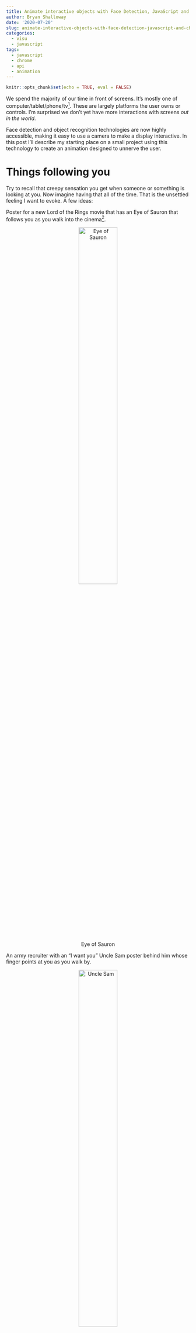 ```yaml
---
title: Animate interactive objects with Face Detection, JavaScript and Chrome Browser
author: Bryan Shalloway
date: '2020-07-20'
slug: animate-interactive-objects-with-face-detection-javascript-and-chrome-browser
categories:
  - visu
  - javascript
tags:
  - javascript
  - chrome
  - api
  - animation
---
```


```r
knitr::opts_chunk$set(echo = TRUE, eval = FALSE)
```

We spend the majority of our time in front of screens. It's mostly one of computer/tablet/phone/tv^[Maybe also Peloton, car display, watch, Mirror... (if you're fancy).]. These are largely platforms the user owns or controls. I'm surprised we don't yet have more interactions with screens *out in the world*. 

Face detection and object recognition technologies are now highly accessible, making it easy to use a camera to make a display interactive. In this post I'll describe my starting place on a small project using this technology to create an animation designed to unnerve the user. 

# Things following you

Try to recall that creepy sensation you get when someone or something is looking at you. Now imagine having that all of the time. That is the unsettled feeling I want to evoke. A few ideas:

Poster for a new Lord of the Rings movie that has an Eye of Sauron that follows you as you walk into the cinema^[Similarly, picture a portrait whose eyes follow you as you walk-by -- similar to Mark Rober's [video] (https://www.youtube.com/watch?v=sPgKu2E-jdw), but tracking you automatically.]. 
<center>
![Eye of Sauron](https://i.insider.com/5aec114a19ee861f008b4855?width=1200&format=jpeg&auto=webp){width="50%"}
</center>
An army recruiter with an "I want you" Uncle Sam  poster behind him whose finger points at you as you walk by.
<center>
![Uncle Sam](https://upload.wikimedia.org/wikipedia/commons/thumb/1/1d/Unclesamwantyou.jpg/440px-Unclesamwantyou.jpg){width="50%"}
</center>
Someone at the grocery store (during COVID19) whose shirt beeps and flashes red if you get within 6 feet of them.

I intentionally made these examples somewhat dystopian. There is an important societal reckoning taking place right now regarding tracking technologies (particularly in regard to its impacts on communities of color). I wanted to work on something that, while playful, would call to mind concerns of a 'Big Brother' or 'watchful eye' like figure.

# Codepen example

As a starting place, I focused on animating an eye that would track a user that looked at it^[And that could be easily shared across devices.].

**Here is my first draft:**

<iframe width="560" height="315" src="https://www.youtube.com/embed/UPAgQxaDDCo" frameborder="0" allow="accelerometer; autoplay; encrypted-media; gyroscope; picture-in-picture" allowfullscreen></iframe>

*If you want to set it up:*

* Open a Chrome browser and enable [experimental web platform features](chrome://flags/#enable-experimental-web-platform-features) (currently only works on Chrome and does not yet work on Android, iOS, or Linux)
* Go to my [codepen](https://codepen.io/brshallo/full/qBbyrLg)^[This is my first project using JavaScript (don't expect much when it comes to code quality).]
* Allow use of webcam when prompted 
* For a better view, ensure you are on the 'Results' tab and press the F11 key to hide the browser bar
* You will likely need to refresh when opening or when resizing

If you want to use it to creep out the family members you are locked at home with, see the [Additional actions] section.

# How I made it

To get the video and initial face detection set-up, I copied code from [this github repo](https://github.com/wesbos/beginner-javascript/tree/764f0d589e6affeda2c0b6f17874311188de0d57/exercises/55%20-%20Face%20Detection%20Censorship) by [Wes Bos](https://twitter.com/wesbos). To animate the eye I used an html5 canvas element and JavaScript. The eye simply follows your position in the video. Though I did a few things to make the eye movement look more interesting:

* Rather than updating with every frame, it estimates your position based on the moving average of 10 frames, this makes the movement appear more smooth and softens the jitters of the algorithm constantly updating its estimate of your position.
* I used some trigonometry to soften the tracking so that the pupil's movement would look more realistic at a distance. 
* I also have the components of the eye slightly change shape and turn in or out depending on your position. 
* However this is very much still a work in progress^[There are errors and most of the math here is almost nonsensical.] -- fixing the eye tracking is the major focus area for [Next steps].

# Next steps

**Improve position mapping:**

Using estimates of the length of facial landmarks, you can estimate the distance someone is from the screen. See relevant project on [github](https://github.com/philiiiiiipp/Android-Screen-to-Face-Distance-Measurement)^[For my use-case though I may use face height rather than (or in addition to) face width -- as cannot trust that people will be turned towards my camera and figure it is less likely they will tilt their head.]. Once you have an estimate of someone's position, you can more accurately adjust the animation so that the eye looks like it is following the user through space^[Though may be somewhat limited as a user has two eyes, not just one, so depth illusion might not work perfectly.]. Here is a 'back of the napkin' sketch of my mental model for the problem:

![Diagram of key location points for animating eyeball with reference to a user.](/post/2020-07-20-animate-interactive-objects-with-face-detection-javascript-and-chrome-browser_files/back-of-napkin-eyeball.jpg)

Once you have an estimate of the distance a face is from the camera, the important points for the projection of the eye to a 2d animation can be filled-in (with just a little bit of trigonometry). Ultimately I'd love to do something like can be found at this [github repo](https://github.com/evermeer/EVFaceTracker):

![](https://github.com/evermeer/EVFaceTracker/raw/master/EVFaceTracker.gif?raw=true){width="50%"}

Or picture a digital version of the creepy t-rex meme that was going around:

<iframe width="560" height="315" src="https://www.youtube.com/embed/A4QcyW-qTUg?start=9" frameborder="0" allow="accelerometer; autoplay; encrypted-media; gyroscope; picture-in-picture" allowfullscreen></iframe>

but tailored to where the user is standing. However this may be limited^[Afterall, we're not working with holograms or special glasses.], also the view would be tailored to a single user^[The animation would become distorted for users other than the individual the animation is tracking.].

**Improve everything else:**

The above improvements would require a great deal more sophistication in the animation. I'd also like to improve the code quality. All of these [Next steps] are largely aspirational -- this project is *far removed* from my day job and I am inexperienced in much of the underlying technologies / software. Hence I'm unsure when I'll pick this back-up^[But wanted to at least post this first draft].

# Learning path and resources

My initial plan (for building the eye tracking component) was to use the python bindings for OpenCV^[Open Computer Vision] for the face detection. I would then use the open source video editing software, *Blender* (which can also run python scripts) to overlay an animation^[Or some python animation library I might be able to find.]. See [example](https://www.youtube.com/watch?v=O7nNO3FLkLU) where someone uses webcam and Blender to demo their face animations on a character. A problem with this approach is that Blender is not a light-weight application. Hence I wasn't sure how I would easily deploy it... so I investigated alternative approaches.

Near the end of [this presentation](https://www.youtube.com/watch?v=8p5SDI4TNDc) by [Cassie Evans](https://twitter.com/cassiecodes?lang=en) on making interactive SVG images is where I learned about Google Chrome's experimental shape detection API. I then found Wes Bos's tweet on the subject.

<blockquote class="twitter-tweet"><p lang="en" dir="ltr">😮 Did you know Chrome has a FaceDetector API? <a href="https://t.co/wSwDdI8p1u">pic.twitter.com/wSwDdI8p1u</a></p>&mdash; Wes Bos (@wesbos) <a href="https://twitter.com/wesbos/status/976097163834019842?ref_src=twsrc%5Etfw">March 20, 2018</a></blockquote> <script async src="https://platform.twitter.com/widgets.js" charset="utf-8"></script>

I decided to go this route because of the relative simplicity of the shape detection API and the ease with which I could then deploy a first draft through a Chrome browser. *A problem* was that I needed to learn some web development (or at least JavaScript) basics. 

*Preliminary learning resources:*

* About 40% of the videos/exercises from the first three courses of [University of Michigan's Web Design series on coursera](https://www.coursera.org/specializations/web-design#courses) by [Colleen van Lent ](https://twitter.com/ColleenAtUMSI)
* The first few chapters of [Learn to Code HTML & CSS](https://learn.shayhowe.com/html-css/building-your-first-web-page/) by [Shay Howe](https://twitter.com/shayhowe)
* Most of the [tutorials on HTML5 canvas](https://www.youtube.com/watch?v=EO6OkltgudE&list=PLpPnRKq7eNW3We9VdCfx9fprhqXHwTPXL) elements by [Chris Courses](https://twitter.com/chriscourses?lang=en)

Rather than using SVG's, I ended-up just using a canvas element and JavaScript^[Again, don't expect much when it comes to code quality.]. 

# Closing thoughts

Try it out or consider ways you can make something engaging or surprising for users. If you do, please let me know at [brshallo](https://twitter.com/brshallo) on Twitter `r emo::ji("smile")`.

# Appendix

## Additional actions

* Ensure there is *good* lighting, tracking tends to get jumpy at a distance (honestly only works so-so at this point)^[Perhaps will fix / improve in future.]
* Plug device into a TV or larger display 
* Get the camera lined-up (ideally is close to eye-level)
* Call your loved one into the room and wait for them to notice and start interacting with the giant eye ball that is following them
* For *bonus* points capture it on video and tweet it at me or with an appropriate hashtag (e.g. #eyeseeyou)
* For *bonus* bonus points, edit (or improve) the code and make some fun new animation 
